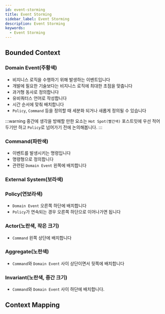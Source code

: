 ```yaml
---
id: event-storming
title: Event Storming
sidebar_label: Event Storming
description: Event Storming
keywords:
  - Event Storming
---
```


## Bounded Context

### Domain Event(주황색)

- 비지니스 로직을 수행하기 위해 발생하는 이벤트입니다
- 개발에 필요한 기술보다는 비지니스 로직에 최대한 초점을 맞춥니다
- 과거형 동사로 정의합니다
- 유비쿼터스 언어로 작성합니다
- 시간 순서에 맞춰 배치합니다
- `Policy`, `Command` 등을 정의할 때 세분화 되거나 새롭게 정의될 수 있습니다

:::warning
중간에 생각을 방해할 만한 요소는 `Hot Spot(빨간색)` 포스트잇에 우선 적어두기만 하고 `Policy`로 넘어가기 전에 논의해봅니다.
:::

### Command(파란색)

- 이벤트를 발생시키는 명령입니다
- 명령형으로 정의합니다
- 관련된 `Domain Event` 왼쪽에 배치합니다

### External System(보라색)

### Policy(연보라색)

- `Domain Event` 오른쪽 하단에 배치합니다
- `Policy`가 연속되는 경우 오른쪽 하단으로 이어나가면 됩니다

### Actor(노란색, 작은 크기)

- `Command` 왼쪽 상단에 배치합니다

### Aggregate(노란색)

- `Command`와 `Domain Event` 사이 상단이면서 뒷쪽에 배치합니다

### Invariant(노란색, 중간 크기)

- `Command`와 `Domain Event` 사이 하단에 배치합니다.

## Context Mapping
